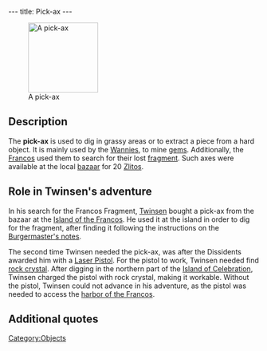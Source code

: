 ---
title: Pick-ax
---

[[Image:Pickax.gif|right|140px|thumb|A pick-ax]]

{{Quote|
Quote=This pick-ax will allow you to dig into the ground or harder materials. With it, you can now locate objects buried underground, or extract materials.|
Character=Official description}}

==Description==
The '''pick-ax''' is used to dig in grassy areas or to extract a piece from a hard object. It is mainly used by the [[Wannies]], to mine [[gems]]. Additionally, the [[Francos]] used them to search for their lost [[Francos fragment|fragment]]. Such axes were available at the local [[Francos bazaar|bazaar]] for 20 [[Zlitos]].

==Role in Twinsen's adventure==
In his search for the Francos Fragment, [[Twinsen]] bought a pick-ax from the bazaar at the [[Island of the Francos]]. He used it at the island in order to dig for the fragment, after finding it following the instructions on the [[Burgermaster's notes]].

The second time Twinsen needed the pick-ax, was after the Dissidents awarded him with a [[Laser Pistol]]. For the pistol to work, Twinsen needed find [[rock crystal]]. After digging in the northern part of the [[Island of Celebration]], Twinsen charged the pistol with rock crystal, making it workable. Without the pistol, Twinsen could not advance in his adventure, as the pistol was needed to access the [[harbor of the Francos]].

==Additional quotes==
{{Quote|
Quote=You just bought a pick-ax. Use it to dig or detach rocks and pieces of crystal.|
Character=When Twinsen bought the pick-ax}}

[[Category:Objects]]